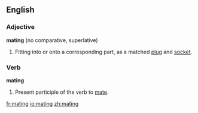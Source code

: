 ==English==

===Adjective===
'''mating''' (no comparative, superlative)

# Fitting into or onto a corresponding part, as a matched [[plug]] and [[socket]].

===Verb===
'''mating'''

# Present participle of the verb to [[mate]].

[[fr:mating]]
[[io:mating]]
[[zh:mating]]